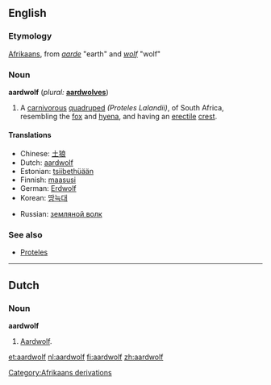 {{Wikisource1911Enc|Aard-wolf}}
==English==

===Etymology===
[[Afrikaans]], from ''[[aarde]]'' "earth" and ''[[wolf]]'' "wolf"

===Noun===
{{wikipedia}}
'''aardwolf''' (''plural:'' '''[[aardwolves]]''')
# {{zoology}} A [[carnivorous]] [[quadruped]] ''(Proteles Lalandii)'', of South Africa, resembling the [[fox]] and [[hyena]], and having an [[erectile]] [[crest]].

====Translations====
{{top}}
* Chinese: [[土狼]]
* Dutch: [[#Dutch|aardwolf]]
* Estonian: [[tsiibethüään]]
* Finnish: [[maasusi]]
* German: [[Erdwolf]]
* Korean: [[땅늑대]]
{{mid}}
* Russian: [[земляной волк]]
{{bottom}}

===See also===
* [[Proteles]]
[[Category:Afrikaans derivations]]

----
==Dutch==

===Noun===
{{nl-noun|aardwolven|aardwolfje}}
'''aardwolf''' {{m}}
# [[#English|Aardwolf]].

[[et:aardwolf]]
[[nl:aardwolf]]
[[fi:aardwolf]]
[[zh:aardwolf]]